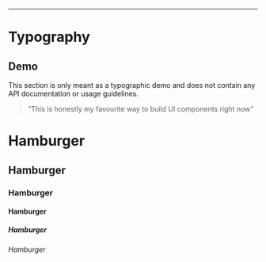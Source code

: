 

<Readme />

---

# Typography

## Demo

This section is only meant as a typographic demo and does not contain any API documentation or usage guidelines.

> “This is honestly my favourite way to build UI components right now”

# Hamburger
## Hamburger
### Hamburger
#### Hamburger
##### Hamburger
###### Hamburger

